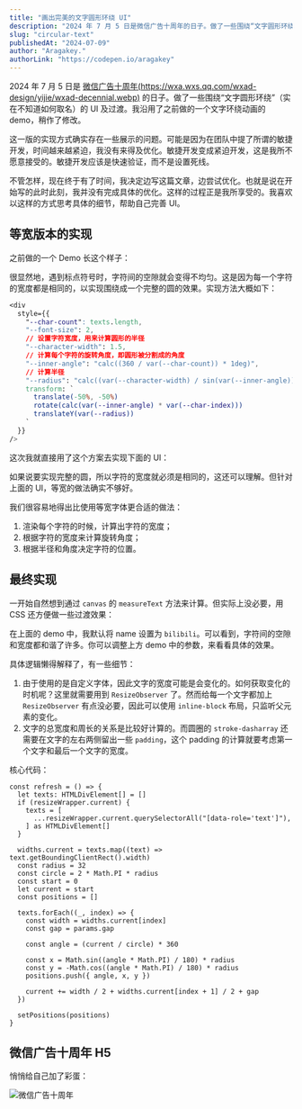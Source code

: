 ```yaml
---
title: "画出完美的文字圆形环绕 UI"
description: "2024 年 7 月 5 日是微信广告十周年的日子。做了一些围绕“文字圆形环绕”（实在不知道如何取名）的 UI 及过渡。当时做得不够好，我在这里完善一下。"
slug: "circular-text"
publishedAt: "2024-07-09"
author: "Aragakey."
authorLink: "https://codepen.io/aragakey"
---
```



2024 年 7 月 5 日是 [微信广告十周年(https://wxa.wxs.qq.com/wxad-design/yijie/wxad-decennial.webp)](https://mp.weixin.qq.com/promotion/res/htmledition/wxad-decennial-monitor/index.html) 的日子。做了一些围绕“文字圆形环绕”（实在不知道如何取名）的 UI 及过渡。我沿用了之前做的一个文字环绕动画的 demo，稍作了修改。

这一版的实现方式确实存在一些展示的问题。可能是因为在团队中提了所谓的敏捷开发，时间越来越紧迫，我没有来得及优化。敏捷开发变成紧迫开发，这是我所不愿意接受的。敏捷开发应该是快速验证，而不是设置死线。

不管怎样，现在终于有了时间，我决定边写这篇文章，边尝试优化。也就是说在开始写的此时此刻，我并没有完成具体的优化。这样的过程正是我所享受的。我喜欢以这样的方式思考具体的细节，帮助自己完善 UI。

## 等宽版本的实现

之前做的一个 Demo 长这个样子：

<CircularTextDemo />

很显然地，遇到标点符号时，字符间的空隙就会变得不均匀。这是因为每一个字符的宽度都是相同的，以实现围绕成一个完整的圆的效果。实现方法大概如下：

```css
<div
  style={{
    "--char-count": texts.length,
    "--font-size": 2,
    // 设置字符宽度，用来计算圆形的半径
    "--character-width": 1.5,
    // 计算每个字符的旋转角度，即圆形被分割成的角度
    "--inner-angle": "calc((360 / var(--char-count)) * 1deg)",
    // 计算半径
    "--radius": "calc((var(--character-width) / sin(var(--inner-angle))) * -1ch",
    transform: `
      translate(-50%, -50%)
      rotate(calc(var(--inner-angle) * var(--char-index)))
      translateY(var(--radius))
    `
  }}
/>
```

这次我就直接用了这个方案去实现下面的 UI：

<CircularTen />

如果说要实现完整的圆，所以字符的宽度就必须是相同的，这还可以理解。但针对上面的 UI，等宽的做法确实不够好。

我们很容易地得出比使用等宽字体更合适的做法：

1. 渲染每个字符的时候，计算出字符的宽度；
2. 根据字符的宽度来计算旋转角度；
3. 根据半径和角度决定字符的位置。

## 最终实现

一开始自然想到通过 `canvas` 的 `measureText` 方法来计算。但实际上没必要，用 CSS 还方便做一些过渡效果：

<CircularPerfect />

在上面的 demo 中，我默认将 name 设置为 `bilibili`。可以看到，字符间的空隙和宽度都和谐了许多。你可以调整上方 demo 中的参数，来看看具体的效果。

具体逻辑懒得解释了，有一些细节：

1. 由于使用的是自定义字体，因此文字的宽度可能是会变化的。如何获取变化的时机呢？这里就需要用到 `ResizeObserver` 了。然而给每一个文字都加上 `ResizeObserver` 有点没必要，因此可以使用 `inline-block` 布局，只监听父元素的变化。
2. 文字的总宽度和周长的关系是比较好计算的。而圆圈的 `stroke-dasharray` 还需要在文字的左右两侧留出一些 `padding`，这个 padding 的计算就要考虑第一个文字和最后一个文字的宽度。

核心代码：

```tsx
const refresh = () => {
  let texts: HTMLDivElement[] = []
  if (resizeWrapper.current) {
    texts = [
      ...resizeWrapper.current.querySelectorAll("[data-role='text']"),
    ] as HTMLDivElement[]
  }

  widths.current = texts.map((text) => text.getBoundingClientRect().width)
  const radius = 32
  const circle = 2 * Math.PI * radius
  const start = 0
  let current = start
  const positions = []

  texts.forEach((_, index) => {
    const width = widths.current[index]
    const gap = params.gap

    const angle = (current / circle) * 360

    const x = Math.sin((angle * Math.PI) / 180) * radius
    const y = -Math.cos((angle * Math.PI) / 180) * radius
    positions.push({ angle, x, y })

    current += width / 2 + widths.current[index + 1] / 2 + gap
  })

  setPositions(positions)
}
```

## 微信广告十周年 H5

悄悄给自己加了彩蛋：

<img
  className="block m-auto my-4 max-w-[300px] mix-blend-darken"
  src="https://wxa.wxs.qq.com/wxad-design/yijie/RPReplay_Final1720169928.gif"
  loading="lazy"
  alt="微信广告十周年"
/>
